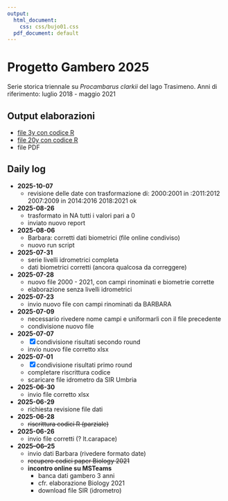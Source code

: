 ```yaml
---
output:
  html_document:
    css: css/bujo01.css
  pdf_document: default
---
```


# Progetto Gambero 2025

Serie storica triennale su *Procambarus clarkii* del lago Trasimeno. Anni di riferimento: luglio 2018 - maggio 2021

## Output elaborazioni

-   [file 3y con codice R](https://bioglp.github.io/gambero2025/R-script/000.gambero2025.html)
-   [file 20y con codice R](https://bioglp.github.io/gambero2025/R-script/000.gambero2025_20y.html)
-   file PDF

## Daily log
-   **2025-10-07**
    -   revisione delle date con trasformazione di:
        2000:2001 in :2011:2012
        2007:2009 in 2014:2016
        2018:2021 ok
-   **2025-08-26**
    -   trasformato in NA tutti i valori pari a 0
    -   inviato nuovo report
-   **2025-08-06**
    -   Barbara: corretti dati biometrici (file online condiviso)
    -   nuovo run script
-   **2025-07-31** 
    -   serie livelli idrometrici completa
    -   dati biometrici corretti (ancora qualcosa da correggere)
-   **2025-07-28**
    -   nuovo file 2000 - 2021, con campi rinominati e biometrie corrette
    -   elaborazione senza livelli idrometrici
-   **2025-07-23**
    -   invio nuovo file con campi rinominati da BARBARA
-   **2025-07-09** 
    -   necessario rivedere nome campi e uniformarli con il file precedente
    -   condivisione nuovo file 
-   **2025-07-07**
    -   [x] condivisione risultati secondo round
    -   invio nuovo file corretto xlsx
-   **2025-07-01**
    -   [x] condivisione risultati primo round
    -   completare riscrittura codice
    -   scaricare file idrometro da SIR Umbria
-   **2025-06-30**
    -   invio file corretto xlsx
-   **2025-06-29**
    -   richiesta revisione file dati
-   **2025-06-28**
    -   ~~riscrittura codici R (parziale)~~
-   **2025-06-26**
    -   invio file corretti (? lt.carapace)
-   **2025–06–25**
    -   invio dati Barbara (rivedere formato date)
    -   ~~recupero codici paper Biology 2021~~
    -   **incontro online su MSTeams**
        -   banca dati gambero 3 anni
        -   cfr. elaborazione Biology 2021
        -   download file SIR (idrometro)
